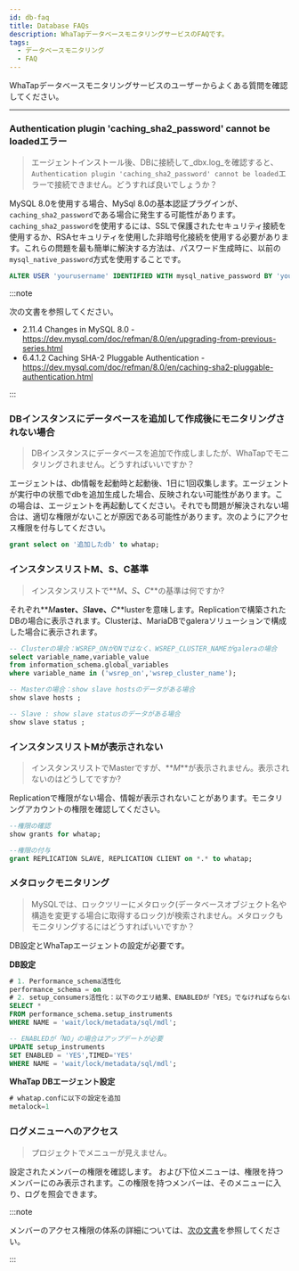 ```yaml
---
id: db-faq
title: Database FAQs
description: WhaTapデータベースモニタリングサービスのFAQです。
tags:
  - データベースモニタリング
  - FAQ
---
```


WhaTapデータベースモニタリングサービスのユーザーからよくある質問を確認してください。 

---

<div className='faqs'>

### Authentication plugin 'caching_sha2_password' cannot be loadedエラー

> エージェントインストール後、DBに接続して_dbx.log_を確認すると、`Authentication plugin 'caching_sha2_password' cannot be loaded`エラーで接続できません。どうすれば良いでしょうか？

MySQL 8.0を使用する場合、MySql 8.0の基本認証プラグインが、`caching_sha2_password`である場合に発生する可能性があります。`caching_sha2_password`を使用するには、SSLで保護されたセキュリティ接続を使用するか、RSAセキュリティを使用した非暗号化接続を使用する必要があります。これらの問題を最も簡単に解決する方法は、パスワード生成時に、以前の`mysql_native_password`方式を使用することです。

```sql
ALTER USER 'yourusername' IDENTIFIED WITH mysql_native_password BY 'youpassword';
```

:::note

次の文書を参照してください。

- 2.11.4 Changes in MySQL 8.0 - https://dev.mysql.com/doc/refman/8.0/en/upgrading-from-previous-series.html
- 6.4.1.2 Caching SHA-2 Pluggable Authentication - https://dev.mysql.com/doc/refman/8.0/en/caching-sha2-pluggable-authentication.html

:::

### DBインスタンスにデータベースを追加して作成後にモニタリングされない場合

> DBインスタンスにデータベースを追加で作成しましたが、WhaTapでモニタリングされません。どうすればいいですか？

エージェントは、db情報を起動時と起動後、1日に1回収集します。エージェントが実行中の状態でdbを追加生成した場合、反映されない可能性があります。この場合は、エージェントを再起動してください。それでも問題が解決されない場合は、適切な権限がないことが原因である可能性があります。次のようにアクセス権限を付与してください。

```sql
grant select on '追加したdb' to whatap;
```

### インスタンスリストM、S、C基準

> インスタンスリストで**_M_**、**_S_**、**_C_**の基準は何ですか?

それぞれ**_M_**aster、**_S_**lave、**_C_**lusterを意味します。Replicationで構築されたDBの場合に表示されます。Clusterは、MariaDBでgaleraソリューションで構成した場合に表示されます。 

```sql
-- Clusterの場合：WSREP_ONがONではなく、WSREP_CLUSTER_NAMEがgaleraの場合
select variable_name,variable_value 
from information_schema.global_variables 
where variable_name in ('wsrep_on','wsrep_cluster_name');

-- Masterの場合：show slave hostsのデータがある場合
show slave hosts ;

-- Slave : show slave statusのデータがある場合
show slave status ;
```

### インスタンスリストMが表示されない

> インスタンスリストでMasterですが、**_M_**が表示されません。表示されないのはどうしてですか?

Replicationで権限がない場合、情報が表示されないことがあります。モニタリングアカウントの権限を確認してください。 

```sql
--権限の確認
show grants for whatap;

--権限の付与
grant REPLICATION SLAVE, REPLICATION CLIENT on *.* to whatap;
```

### メタロックモニタリング

> MySQLでは、ロックツリーにメタロック(データベースオブジェクト名や構造を変更する場合に取得するロック)が検索されません。メタロックもモニタリングするにはどうすればいいですか？

DB設定とWhaTapエージェントの設定が必要です。

**DB設定**

```sql
# 1. Performance_schema活性化
performance_schema = on
# 2. setup_consumers活性化：以下のクエリ結果、ENABLEDが「YES」でなければならない(8.0からは既定値がYES)
SELECT *
FROM performance_schema.setup_instruments
WHERE NAME = 'wait/lock/metadata/sql/mdl'; 

-- ENABLEDが「NO」の場合はアップデートが必要
UPDATE setup_instruments 
SET ENABLED = 'YES',TIMED='YES' 
WHERE NAME = 'wait/lock/metadata/sql/mdl';
```

**WhaTap DBエージェント設定**

```sql
# whatap.confに以下の設定を追加
metalock=1
```

### ログメニューへのアクセス

> プロジェクトで<Cmdname sid="side_log" className="uitext" />メニューが見えません。

設定されたメンバーの権限を確認します。<Cmdname sid="side_log" className="uitext" /> および下位メニューは、<Cmdname sid="log_read" className="b600" />権限を持つメンバーにのみ表示されます。この権限を持つメンバーは、そのメニューに入り、ログを照会できます。

:::note

メンバーのアクセス権限の体系の詳細については、[次の文書](../project/project-structure#project-auth)を参照してください。

:::

</div>

